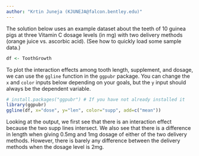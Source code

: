 ```yaml
---
author: "Krtin Juneja (KJUNEJA@falcon.bentley.edu)"
---
```


The solution below uses an example dataset about the teeth of 10 guinea pigs at three Vitamin C dosage levels (in mg) with two delivery methods (orange juice vs. ascorbic acid).  (See how to quickly load some sample data.)

```r
df <- ToothGrowth
```

To plot the interaction effects among tooth length, supplement, and dosage, we can use the `ggline` function in the `ggpubr` package.  You can change the `x` and `color` inputs below depending on your goals, but the `y` input should always be the dependent variable.

```r
# install.packages("ggpubr") # If you have not already installed it
library(ggpubr)
ggline(df, x="dose", y="len", color="supp", add=c("mean"))
```

Looking at the output, we first see that there is an interaction effect because the two supp lines intersect. We also see that there is a difference in length when giving 0.5mg and 1mg dosage of either of the two delivery methods. However, there is barely any difference between the delivery methods when the dosage level is 2mg.
